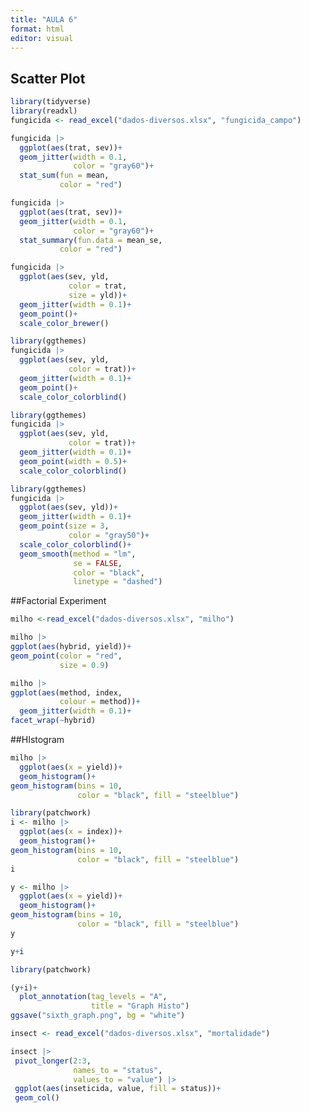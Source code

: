 ---
title: "AULA 6"
format: html
editor: visual
---

## Scatter Plot

```{r}
library(tidyverse)
library(readxl)
fungicida <- read_excel("dados-diversos.xlsx", "fungicida_campo")
```

```{r}
fungicida |> 
  ggplot(aes(trat, sev))+
  geom_jitter(width = 0.1,
              color = "gray60")+
  stat_sum(fun = mean,
           color = "red")
```

```{r}
fungicida |> 
  ggplot(aes(trat, sev))+
  geom_jitter(width = 0.1,
              color = "gray60")+
  stat_summary(fun.data = mean_se,
           color = "red")
```

```{r}
fungicida |> 
  ggplot(aes(sev, yld, 
             color = trat,
             size = yld))+
  geom_jitter(width = 0.1)+
  geom_point()+
  scale_color_brewer()
```

```{r}
library(ggthemes)
fungicida |> 
  ggplot(aes(sev, yld, 
             color = trat))+
  geom_jitter(width = 0.1)+
  geom_point()+
  scale_color_colorblind()
```

```{r}
library(ggthemes)
fungicida |> 
  ggplot(aes(sev, yld, 
             color = trat))+
  geom_jitter(width = 0.1)+
  geom_point(width = 0.5)+
  scale_color_colorblind()
```

```{r}
library(ggthemes)
fungicida |> 
  ggplot(aes(sev, yld))+
  geom_jitter(width = 0.1)+
  geom_point(size = 3,
             color = "gray50")+
  scale_color_colorblind()+
  geom_smooth(method = "lm",
              se = FALSE,
              color = "black",
              linetype = "dashed")
```

##Factorial Experiment

```{r}
milho <-read_excel("dados-diversos.xlsx", "milho")

```

```{r}
milho |> 
ggplot(aes(hybrid, yield))+
geom_point(color = "red",
           size = 0.9)
```

```{r}
milho |> 
ggplot(aes(method, index,
           colour = method))+
  geom_jitter(width = 0.1)+
facet_wrap(~hybrid)

```

##HIstogram

```{r}
milho |> 
  ggplot(aes(x = yield))+
  geom_histogram()+
geom_histogram(bins = 10,
               color = "black", fill = "steelblue")
```

```{r}
library(patchwork)
i <- milho |> 
  ggplot(aes(x = index))+
  geom_histogram()+
geom_histogram(bins = 10,
               color = "black", fill = "steelblue")
i
```

```{r}
y <- milho |> 
  ggplot(aes(x = yield))+
  geom_histogram()+
geom_histogram(bins = 10,
               color = "black", fill = "steelblue")
y

y+i
```

```{r}
library(patchwork)

(y+i)+
  plot_annotation(tag_levels = "A",
                  title = "Graph Histo")
ggsave("sixth_graph.png", bg = "white")
```

```{r}
insect <- read_excel("dados-diversos.xlsx", "mortalidade")

insect |> 
 pivot_longer(2:3,
              names_to = "status",
              values_to = "value") |> 
 ggplot(aes(inseticida, value, fill = status))+
 geom_col()
```
